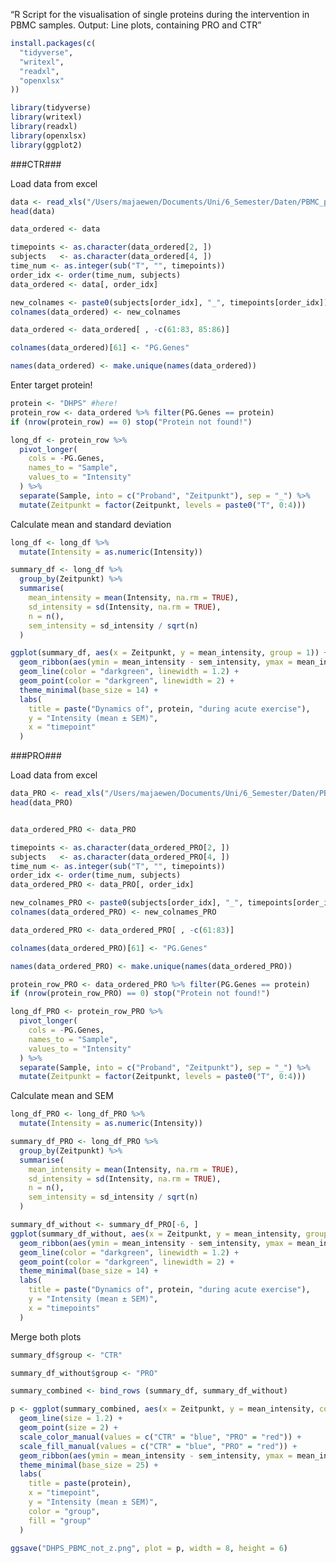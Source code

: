 "R Script for the visualisation of single proteins during the intervention in PBMC samples.
Output: Line plots, containing PRO and CTR"

```r
install.packages(c(
  "tidyverse",
  "writexl",
  "readxl",
  "openxlsx"
))

library(tidyverse)
library(writexl)
library(readxl)
library(openxlsx)
library(ggplot2)
```
###CTR###

Load data from excel
```r
data <- read_xls("/Users/majaewen/Documents/Uni/6_Semester/Daten/PBMC_proteomics/T_test_Controls.xls", sheet = 1, range = "A1:CH8311")
head(data)

data_ordered <- data
```

```r
timepoints <- as.character(data_ordered[2, ])
subjects   <- as.character(data_ordered[4, ])
time_num <- as.integer(sub("T", "", timepoints)) 
order_idx <- order(time_num, subjects)
data_ordered <- data[, order_idx]

new_colnames <- paste0(subjects[order_idx], "_", timepoints[order_idx])
colnames(data_ordered) <- new_colnames

data_ordered <- data_ordered[ , -c(61:83, 85:86)]

colnames(data_ordered)[61] <- "PG.Genes"
```

```r
names(data_ordered) <- make.unique(names(data_ordered))
```

Enter target protein!
```r
protein <- "DHPS" #here!
protein_row <- data_ordered %>% filter(PG.Genes == protein)
if (nrow(protein_row) == 0) stop("Protein not found!")
```

```r
long_df <- protein_row %>%
  pivot_longer(
    cols = -PG.Genes,
    names_to = "Sample",
    values_to = "Intensity"
  ) %>%
  separate(Sample, into = c("Proband", "Zeitpunkt"), sep = "_") %>%
  mutate(Zeitpunkt = factor(Zeitpunkt, levels = paste0("T", 0:4)))

```

Calculate mean and standard deviation
```r
long_df <- long_df %>%
  mutate(Intensity = as.numeric(Intensity)) 

summary_df <- long_df %>%
  group_by(Zeitpunkt) %>%
  summarise(
    mean_intensity = mean(Intensity, na.rm = TRUE),
    sd_intensity = sd(Intensity, na.rm = TRUE),
    n = n(),
    sem_intensity = sd_intensity / sqrt(n)
  )
```


```r
ggplot(summary_df, aes(x = Zeitpunkt, y = mean_intensity, group = 1)) +
  geom_ribbon(aes(ymin = mean_intensity - sem_intensity, ymax = mean_intensity + sem_intensity), fill = "green", alpha = 0.2) +
  geom_line(color = "darkgreen", linewidth = 1.2) +
  geom_point(color = "darkgreen", linewidth = 2) +
  theme_minimal(base_size = 14) +
  labs(
    title = paste("Dynamics of", protein, "during acute exercise"),
    y = "Intensity (mean ± SEM)",
    x = "timepoint"
  )
```
###PRO###

Load data from excel
```r
data_PRO <- read_xls("/Users/majaewen/Documents/Uni/6_Semester/Daten/PBMC_proteomics/T_test_Profis.xls", sheet = 1, range = "A1:CF8311")
head(data_PRO)


data_ordered_PRO <- data_PRO
```

```r
timepoints <- as.character(data_ordered_PRO[2, ])
subjects   <- as.character(data_ordered_PRO[4, ])
time_num <- as.integer(sub("T", "", timepoints)) 
order_idx <- order(time_num, subjects)
data_ordered_PRO <- data_PRO[, order_idx]

new_colnames_PRO <- paste0(subjects[order_idx], "_", timepoints[order_idx])
colnames(data_ordered_PRO) <- new_colnames_PRO
```

```r
data_ordered_PRO <- data_ordered_PRO[ , -c(61:83)]

colnames(data_ordered_PRO)[61] <- "PG.Genes"
```

```r
names(data_ordered_PRO) <- make.unique(names(data_ordered_PRO))
```

```r
protein_row_PRO <- data_ordered_PRO %>% filter(PG.Genes == protein)
if (nrow(protein_row_PRO) == 0) stop("Protein not found!")

```

```r
long_df_PRO <- protein_row_PRO %>%
  pivot_longer(
    cols = -PG.Genes,
    names_to = "Sample",
    values_to = "Intensity"
  ) %>%
  separate(Sample, into = c("Proband", "Zeitpunkt"), sep = "_") %>%
  mutate(Zeitpunkt = factor(Zeitpunkt, levels = paste0("T", 0:4)))

```

Calculate mean and SEM
```r
long_df_PRO <- long_df_PRO %>%
  mutate(Intensity = as.numeric(Intensity)) 

summary_df_PRO <- long_df_PRO %>%
  group_by(Zeitpunkt) %>%
  summarise(
    mean_intensity = mean(Intensity, na.rm = TRUE),
    sd_intensity = sd(Intensity, na.rm = TRUE),
    n = n(),
    sem_intensity = sd_intensity / sqrt(n) 
  )
```

```r
summary_df_without <- summary_df_PRO[-6, ]
ggplot(summary_df_without, aes(x = Zeitpunkt, y = mean_intensity, group = 1)) +
  geom_ribbon(aes(ymin = mean_intensity - sem_intensity, ymax = mean_intensity + sem_intensity), fill = "green", alpha = 0.2) +
  geom_line(color = "darkgreen", linewidth = 1.2) +
  geom_point(color = "darkgreen", linewidth = 2) +
  theme_minimal(base_size = 14) +
  labs(
    title = paste("Dynamics of", protein, "during acute exercise"),
    y = "Intensity (mean ± SEM)",
    x = "timepoints"
  )
```
Merge both plots
```r
summary_df$group <- "CTR"

summary_df_without$group <- "PRO"

summary_combined <- bind_rows (summary_df, summary_df_without)
```

```r
p <- ggplot(summary_combined, aes(x = Zeitpunkt, y = mean_intensity, color = group, group = group)) +
  geom_line(size = 1.2) +
  geom_point(size = 2) +
  scale_color_manual(values = c("CTR" = "blue", "PRO" = "red")) +
  scale_fill_manual(values = c("CTR" = "blue", "PRO" = "red")) +
  geom_ribbon(aes(ymin = mean_intensity - sem_intensity, ymax = mean_intensity + sem_intensity, fill = group), alpha = 0.2, color = NA) +
  theme_minimal(base_size = 25) +
  labs(
    title = paste(protein),
    x = "timepoint",
    y = "Intensity (mean ± SEM)",
    color = "group",
    fill = "group"
  )

ggsave("DHPS_PBMC_not_z.png", plot = p, width = 8, height = 6)
```

